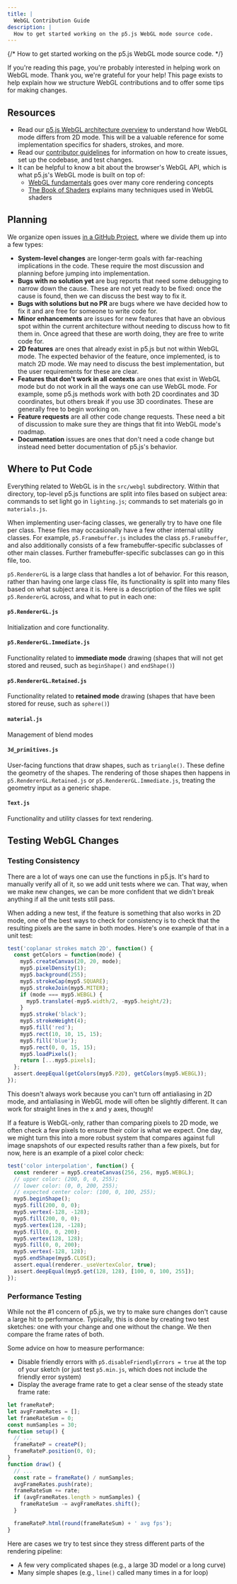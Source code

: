 ```yaml
---
title: |
  WebGL Contribution Guide
description: |
  How to get started working on the p5.js WebGL mode source code.
---
```

{/* How to get started working on the p5.js WebGL mode source code. */}



If you're reading this page, you're probably interested in helping work on WebGL mode. Thank you, we're grateful for your help! This page exists to help explain how we structure WebGL contributions and to offer some tips for making changes.

## Resources

* Read our [p5.js WebGL architecture overview](.webgl_mode_architecture/) to understand how WebGL mode differs from 2D mode. This will be a valuable reference for some implementation specifics for shaders, strokes, and more.
* Read our [contributor guidelines](https://p5js.org/contributor-docs/#/./contributor_guidelines) for information on how to create issues, set up the codebase, and test changes.
* It can be helpful to know a bit about the browser's WebGL API, which is what p5.js's WebGL mode is built on top of:
  * [WebGL fundamentals](https://webglfundamentals.org/) goes over many core rendering concepts
  * [The Book of Shaders](https://thebookofshaders.com/) explains many techniques used in WebGL shaders

## Planning

We organize open issues [in a GitHub Project](https://github.com/orgs/processing/projects/5), where we divide them up into a few types:

* **System-level changes** are longer-term goals with far-reaching implications in the code. These require the most discussion and planning before jumping into implementation.
* **Bugs with no solution yet** are bug reports that need some debugging to narrow down the cause. These are not yet ready to be fixed: once the cause is found, then we can discuss the best way to fix it.
* **Bugs with solutions but no PR** are bugs where we have decided how to fix it and are free for someone to write code for.
* **Minor enhancements** are issues for new features that have an obvious spot within the current architecture without needing to discuss how to fit them in. Once agreed that these are worth doing, they are free to write code for.
* **2D features** are ones that already exist in p5.js but not within WebGL mode. The expected behavior of the feature, once implemented, is to match 2D mode. We may need to discuss the best implementation, but the user requirements for these are clear.
* **Features that don't work in all contexts** are ones that exist in WebGL mode but do not work in all the ways one can use WebGL mode. For example, some p5.js methods work with both 2D coordinates and 3D coordinates, but others break if you use 3D coordinates. These are generally free to begin working on.
* **Feature requests** are all other code change requests. These need a bit of discussion to make sure they are things that fit into WebGL mode's roadmap.
* **Documentation** issues are ones that don't need a code change but instead need better documentation of p5.js's behavior.

## Where to Put Code

Everything related to WebGL is in the `src/webgl` subdirectory. Within that directory, top-level p5.js functions are split into files based on subject area: commands to set light go in `lighting.js`; commands to set materials go in `materials.js`.

When implementing user-facing classes, we generally try to have one file per class. These files may occasionally have a few other internal utility classes. For example, `p5.Framebuffer.js` includes the class `p5.Framebuffer`, and also additionally consists of a few framebuffer-specific subclasses of other main classes. Further framebuffer-specific subclasses can go in this file, too.

`p5.RendererGL` is a large class that handles a lot of behavior. For this reason, rather than having one large class file, its functionality is split into many files based on what subject area it is. Here is a description of the files we split `p5.RendererGL` across, and what to put in each one:

#### `p5.RendererGL.js`

Initialization and core functionality.

#### `p5.RendererGL.Immediate.js`

Functionality related to **immediate mode** drawing (shapes that will not get stored and reused, such as `beginShape()` and `endShape()`)

#### `p5.RendererGL.Retained.js`

Functionality related to **retained mode** drawing (shapes that have been stored for reuse, such as `sphere()`)

#### `material.js`

Management of blend modes

#### `3d_primitives.js`

User-facing functions that draw shapes, such as `triangle()`. These define the geometry of the shapes. The rendering of those shapes then happens in `p5.RendererGL.Retained.js` or `p5.RendererGL.Immediate.js`, treating the geometry input as a generic shape.

#### `Text.js`

Functionality and utility classes for text rendering.

## Testing WebGL Changes

### Testing Consistency

There are a lot of ways one can use the functions in p5.js. It's hard to manually verify all of it, so we add unit tests where we can. That way, when we make new changes, we can be more confident that we didn't break anything if all the unit tests still pass.

When adding a new test, if the feature is something that also works in 2D mode, one of the best ways to check for consistency is to check that the resulting pixels are the same in both modes. Here's one example of that in a unit test:

```js
test('coplanar strokes match 2D', function() {
  const getColors = function(mode) {
    myp5.createCanvas(20, 20, mode);
    myp5.pixelDensity(1);
    myp5.background(255);
    myp5.strokeCap(myp5.SQUARE);
    myp5.strokeJoin(myp5.MITER);
    if (mode === myp5.WEBGL) {
      myp5.translate(-myp5.width/2, -myp5.height/2);
    }
    myp5.stroke('black');
    myp5.strokeWeight(4);
    myp5.fill('red');
    myp5.rect(10, 10, 15, 15);
    myp5.fill('blue');
    myp5.rect(0, 0, 15, 15);
    myp5.loadPixels();
    return [...myp5.pixels];
  };
  assert.deepEqual(getColors(myp5.P2D), getColors(myp5.WEBGL));
});
```

This doesn't always work because you can't turn off antialiasing in 2D mode, and antialiasing in WebGL mode will often be slightly different. It can work for straight lines in the x and y axes, though!

If a feature is WebGL-only, rather than comparing pixels to 2D mode, we often check a few pixels to ensure their color is what we expect. One day, we might turn this into a more robust system that compares against full image snapshots of our expected results rather than a few pixels, but for now, here is an example of a pixel color check:

```js
test('color interpolation', function() {
  const renderer = myp5.createCanvas(256, 256, myp5.WEBGL);
  // upper color: (200, 0, 0, 255);
  // lower color: (0, 0, 200, 255);
  // expected center color: (100, 0, 100, 255);
  myp5.beginShape();
  myp5.fill(200, 0, 0);
  myp5.vertex(-128, -128);
  myp5.fill(200, 0, 0);
  myp5.vertex(128, -128);
  myp5.fill(0, 0, 200);
  myp5.vertex(128, 128);
  myp5.fill(0, 0, 200);
  myp5.vertex(-128, 128);
  myp5.endShape(myp5.CLOSE);
  assert.equal(renderer._useVertexColor, true);
  assert.deepEqual(myp5.get(128, 128), [100, 0, 100, 255]);
});
```

### Performance Testing

While not the #1 concern of p5.js, we try to make sure changes don't cause a large hit to performance. Typically, this is done by creating two test sketches: one with your change and one without the change. We then compare the frame rates of both.

Some advice on how to measure performance:

* Disable friendly errors with `p5.disableFriendlyErrors = true` at the top of your sketch (or just test `p5.min.js`, which does not include the friendly error system)
* Display the average frame rate to get a clear sense of the steady state frame rate:

```js
let frameRateP;
let avgFrameRates = [];
let frameRateSum = 0;
const numSamples = 30;
function setup() {
  // ...
  frameRateP = createP();
  frameRateP.position(0, 0);
}
function draw() {
  // ...
  const rate = frameRate() / numSamples;
  avgFrameRates.push(rate);
  frameRateSum += rate;
  if (avgFrameRates.length > numSamples) {
    frameRateSum -= avgFrameRates.shift();
  }

  frameRateP.html(round(frameRateSum) + ' avg fps');
}
```

Here are cases we try to test since they stress different parts of the rendering pipeline:

* A few very complicated shapes (e.g., a large 3D model or a long curve)
* Many simple shapes (e.g., `line()` called many times in a for loop)

